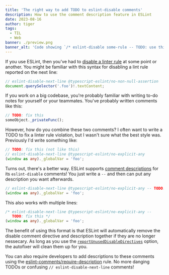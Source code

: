 ```yaml
---
title: 'The right way to add TODO to eslint-disable comments'
description: How to use the comment description feature in ESLint
date: 2023-08-16
author: tiger
tags:
  - TIL
  - Web
banner: ./preview.png
banner_alt: 'Code showing `/* eslint-disable some-rule -- TODO: use this format */`'
---
```



If you use ESLint, then you've had to [disable a linter rule](https://eslint.org/docs/latest/use/configure/rules#disabling-rules) at some point or another. You might be familiar with this syntax for disabling a lint rule reported on the next line:

```ts
// eslint-disable-next-line @typescript-eslint/no-non-null-assertion
document.querySelector('.foo')!.textContent;
```

If you work on a big codebase, you're probably familiar with writing to-do notes for yourself or your teammates. You've probably written comments like this:

```ts
// TODO: fix this
someObject._privateFunc();
```

However, how do you combine these two comments? I often want to write a TODO to fix a linter rule violation, but I wasn't sure what the best style was. Previously I'd write something like:

```ts
// TODO: fix this (not like this)
// eslint-disable-next-line @typescript-eslint/no-explicit-any
(window as any)._globalVar = 'foo';
```

Turns out, there's a better way. ESLint supports [comment descriptions](https://eslint.org/docs/latest/use/configure/rules#comment-descriptions) for its `eslint-disable` comments! You just write a `--` and then can put any description you want afterwards.

```ts
// eslint-disable-next-line @typescript-eslint/no-explicit-any -- TODO: fix this
(window as any)._globalVar = 'foo';
```

This also works with multiple lines:

```ts
/* eslint-disable-next-line @typescript-eslint/no-explicit-any --
   TODO: fix this */
(window as any)._globalVar = 'foo';
```

The benefit of using this format is that ESLint will automatically remove the disable comment directive and description together if they are no longer nessecary. As long as you use the [`reportUnusedDisableDirectives`](https://eslint.org/docs/latest/use/configure/rules#report-unused-eslint-disable-comments) option, the autofixer will clean them up for you.

You can also require developers to add descriptions to these comments using the [eslint-comments/require-description](hhttps://mysticatea.github.io/eslint-plugin-eslint-comments/rules/require-description.html) rule. No more danging TODOs or confusing `// eslint-disable-next-line` comments!
